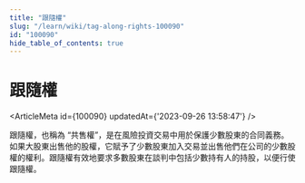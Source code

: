 ```yaml
---
title: "跟隨權"
slug: "/learn/wiki/tag-along-rights-100090"
id: "100090"
hide_table_of_contents: true
---
```



# 跟隨權

<ArticleMeta id={100090} updatedAt={'2023-09-26 13:58:47'} />
<div className='border-solid border-b border-t-0 my-4 border-[var(--ifm-color-gray-300)]' />

跟隨權，也稱為 “共售權”，是在風險投資交易中用於保護少數股東的合同義務。如果大股東出售他的股權，它賦予了少數股東加入交易並出售他們在公司的少數股權的權利。跟隨權有效地要求多數股東在談判中包括少數持有人的持股，以便行使跟隨權。
